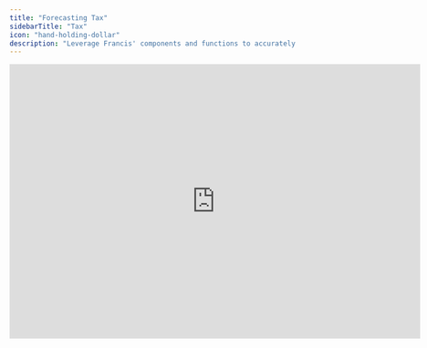 ```yaml
---
title: "Forecasting Tax"
sidebarTitle: "Tax"
icon: "hand-holding-dollar"
description: "Leverage Francis' components and functions to accurately forecast tax."
---
```


<iframe width="720" height="482" src="https://www.loom.com/embed/1e021f49eb56490489ff4c1e82878452?sid=dd11a591-ba47-4120-9f55-d2126322abc4" frameborder="0" webkitallowfullscreen mozallowfullscreen allowfullscreen />

## Overview

Accurate tax forecasting prevents unexpected cash outflows and aligns your profit and loss statement with regulatory requirements. In Francis, you can record estimated tax expenses and any resulting liabilities well in advance, making it easier to see how pending tax payments affect your overall cash flow. This guide shows you how to structure tax expenses on the P&L, track liabilities on the balance sheet, and import journal entries that capture real-world accountant adjustments.

## Basics

Tax expenses typically appear in December, creating a liability on the balance sheet. You can use conditional formulas (e.g., `if()`) to forecast monthly variations. In practice, these entries may not be finalized until mid-way through the next year, once annual statements are complete.  

To address this:

- **Create a Journal Entry for the Expected Tax Expense.** By estimating your yearly tax in advance, you can import the liability directly into Francis rather than waiting for final calculations.
- **Apply Adjustments as Needed.** When accountants finalize the actual tax expense, import a single adjustment entry instead of a completely new record.

By following this approach, you'll ensure your financial model reflects accurate tax forecasts and stays up to date with real-world accounting practices.